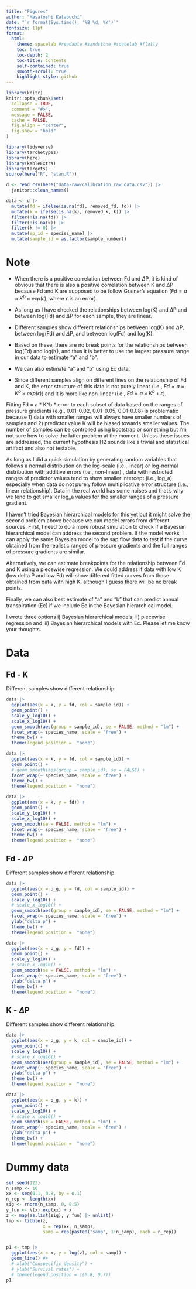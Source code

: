 ```yaml
---
title: "Figures"
author: "Masatoshi Katabuchi"
date: "`r format(Sys.time(), '%B %d, %Y')`"
fontsize: 11pt
format:
  html:
    theme: spacelab #readable #sandstone #spacelab #flatly
    toc: true
    toc-depth: 2
    toc-title: Contents
    self-contained: true
    smooth-scroll: true
    highlight-style: github
---
```


```r
library(knitr)
knitr::opts_chunk$set(
  collapse = TRUE,
  comment = "#>",
  message = FALSE,
  cache = FALSE,
  fig.align = "center",
  fig.show = "hold"
)
```

```r
library(tidyverse)
library(tarchetypes)
library(here)
library(kableExtra)
library(targets)
source(here("R", "stan.R"))
```

```r
d <- read_csv(here("data-raw/calibration_raw_data.csv")) |>
  janitor::clean_names()

data <- d |>
  mutate(fd = ifelse(is.na(fd), removed_fd, fd)) |>
  mutate(k = ifelse(is.na(k), removed_k, k)) |>
  filter(!is.na(fd)) |>
  filter(!is.na(k)) |>
  filter(k != 0) |>
  mutate(sp_id = species_name) |>
  mutate(sample_id = as.factor(sample_number))

```

# Note

- When there is a positive correlation between Fd and $\Delta$P, it is kind of obvious that there is also a positive correlation between K and $\Delta$P because Fd and K are supposed to be follow Grainer's equation ($Fd = a\times K^b \times exp(\epsilon)$, where $\epsilon$ is an error).

- As long as I have checked the relationships between log(K) and $\Delta$P and between log(Fd) and $\Delta$P for each sample, they are linear.

- Different samples show different relationships between log(K) and $\Delta$P, between log(Fd) and $\Delta$P, and between log(Fd) and log(K).

- Based on these, there are no break points for the relationships between log(Fd) and log(K), and thus it is better to use the largest pressure range in our data to estimate "a" and "b".

- We can also estimate "a" and "b" using Ec data.

- Since different samples align on different lines on the relationship of Fd and K, the error structure of this data is not purely linear (i.e., $Fd = a\times K^b \times exp(\epsilon)$) and it is more like non-linear (i.e., $Fd = a \times K^b + \epsilon$).


Fitting Fd = a * K^b * error to each subset of data based on the ranges of pressure gradients (e.g., 0.01-0.02, 0.01-0.05, 0.01-0.08) is problematic because 1) data with smaller ranges will always have smaller numbers of samples and 2) predictor value K will be biased towards smaller values.
The number of samples can be controlled using bootstrap or something but I'm not sure how to solve the latter problem at the moment.
Unless these issues are addressed, the current hypothesis H2 sounds like a trivial and statistical artifact and also not testable.

As long as I did a quick simulation by generating random variables that follows a normal distribution on the log-scale (i.e., linear) or log-normal distribution with additive errors (i.e., non-linear) , data with restricted ranges of predictor values tend to show smaller intercept (i.e., log_a) especially when data do not purely follow multiplicative error structure (i.e., linear relationship).
Data in the real world has some noises and that's why we tend to get smaller log_a values for the smaller ranges of a pressure gradient.

I haven't tried Bayesian hierarchical models for this yet but it might solve the second problem above because we can model errors from different sources.
First, I need to do a more robust simulation to check if a Bayesian hierarchical model can address the second problem.
If the model works, I can apply the same Bayesian model to the sap flow data to test if the curve obtained from the realistic ranges of pressure gradients and the full ranges of pressure gradients are similar.

Alternatively, we can estimate breakpoints for the relationship between Fd and K using a piecewise regression.
We could address if data with low K (low delta P and low Fd) will show different fitted curves from those obtained from data with high K, although I guess there will be no break points.

Finally, we can also best estimate of "a" and "b" that can predict annual transpiration (Ec) if we include Ec in the Bayesian hierarchical model.

I wrote three options i) Bayesian hierarchical models, ii) piecewise regression and iii) Bayesian hierarchical models with Ec.
Please let me know your thoughts.



# Data

## Fd - K

Different samples show different relationship.

```r
data |>
  ggplot(aes(x = k, y = fd, col = sample_id)) +
  geom_point() +
  scale_y_log10() +
  scale_x_log10() +
  geom_smooth(aes(group = sample_id), se = FALSE, method = "lm") +
  facet_wrap(~ species_name, scale = "free") +
  theme_bw() +
  theme(legend.position =  "none")
```

```r
data |>
  ggplot(aes(x = k, y = fd, col = sample_id)) +
  geom_point() +
  # geom_smooth(aes(group = sample_id), se = FALSE) +
  facet_wrap(~ species_name, scale = "free") +
  theme_bw() +
  theme(legend.position =  "none")
```


```r
data |>
  ggplot(aes(x = k, y = fd)) +
  geom_point() +
  scale_y_log10() +
  scale_x_log10() +
  geom_smooth(se = FALSE, method = "lm") +
  facet_wrap(~ species_name, scale = "free") +
  theme_bw() +
  theme(legend.position =  "none")
```

## Fd - $\Delta$P

Different samples show different relationship.

```r
data |>
  ggplot(aes(x = p_g, y = fd, col = sample_id)) +
  geom_point() +
  scale_y_log10() +
  # scale_x_log10() +
  geom_smooth(aes(group = sample_id), se = FALSE, method = "lm") +
  facet_wrap(~ species_name, scale = "free") +
  ylab("delta p") +
  theme_bw() +
  theme(legend.position =  "none")
```

```r
data |>
  ggplot(aes(x = p_g, y = fd)) +
  geom_point() +
  scale_y_log10() +
  # scale_x_log10() +
  geom_smooth(se = FALSE, method = "lm") +
  facet_wrap(~ species_name, scale = "free") +
  ylab("delta p") +
  theme_bw() +
  theme(legend.position =  "none")
```

## K - $\Delta$P

Different samples show different relationship.

```r
data |>
  ggplot(aes(x = p_g, y = k, col = sample_id)) +
  geom_point() +
  scale_y_log10() +
  # scale_x_log10() +
  geom_smooth(aes(group = sample_id), se = FALSE, method = "lm") +
  facet_wrap(~ species_name, scale = "free") +
  ylab("delta p") +
  theme_bw() +
  theme(legend.position =  "none")
```

```r
data |>
  ggplot(aes(x = p_g, y = k)) +
  geom_point() +
  scale_y_log10() +
  # scale_x_log10() +
  geom_smooth(se = FALSE, method = "lm") +
  facet_wrap(~ species_name, scale = "free") +
  ylab("delta p") +
  theme_bw() +
  theme(legend.position =  "none")
```

# Dummy data

```r
set.seed(123)
n_samp <- 10
xx <- seq(0.1, 0.8, by = 0.1)
n_rep <- length(xx)
sig <- rnorm(n_samp, 0, 0.5)
y_fun <- \(x) exp(xx) + x
z <- map(as.list(sig), y_fun) |> unlist()
tmp <- tibble(z,
              x = rep(xx, n_samp),
              samp = rep(paste0("samp", 1:n_samp), each = n_rep))


p1 <- tmp |>
  ggplot(aes(x = x, y = log(z), col = samp)) +
  geom_line() #+
  # xlab("Conspecific density") +
  # ylab("Survival rates") +
  # theme(legend.position = c(0.8, 0.7))
p1

```
